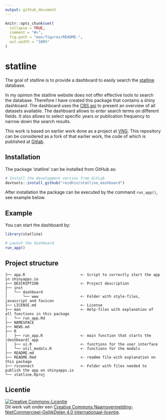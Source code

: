 ```yaml
---
output: github_document
---
```


<!-- README.md is generated from README.Rmd. Please edit that file -->

```r
knitr::opts_chunk$set(
  collapse = TRUE,
  comment = "#>",
  fig.path = "man/figures/README-",
  out.width = "100%"
)
```

# statline

<!-- badges: start -->
<!-- badges: end -->

The goal of statline is to provide a dashboard to easily search the [statline](https://opendata.cbs.nl/statline/#/CBS/) 
database.

In my opinion the statline website does not offer effective tools to search the database. Therefore I have created this package
that contains a shiny dashboard. The dashboard uses the [CBS api](https://cran.r-project.org/web/packages/cbsodataR/vignettes/cbsodata.html) 
to present an overview of all datasets available. The dashboard allows to enter search terms on different fields. It also
allows to select specific years or publication frequency to narrow down the search results.

This work is based on earlier work done as a project at [VNG](https://vng.nl/). This repository can be considered as a fork of that earlier work, the code of which is published at [Gitlab](https://gitlab.com/commondatafactory/datascience/statline-dashboard).

## Installation

The package 'statline' can be installed from GitHub as:

```r

# Install the development version from GitLab
devtools::install_github("reidhin/statline_dashboard")


```

After installation the package can be executed by the command `run_app()`, see example below.

## Example

You can start the dashboard by:

```r
library(statline)

# Launch the dashboard
run_app()


```

## Project structure

```
├── app.R                         <- Script to correctly start the app in shinyapps.io
├── DESCRIPTION                   <- Project description
├── inst
│   └── dashboard
│       └── www                   <- Folder with style-files, javascript and favicon
├── LICENSE.md                    <- License
├── man                           <- Help-files with explanation of all functions in this package
│   └── run_app.Rd
├── NAMESPACE
├── NEWS.md
├── R
│   ├── run_app.R                 <- main function that starts the (dashboard) app
│   ├── ui.R                      <- functions for the user interface
│   └── util_modals.R             <- functions for the modals
├── README.md
├── README.Rmd                    <- readme file with explanation on this package
├── rsconnect                     <- Folder with files needed to publish the app on shinyapps.io
└── statline.Rproj
```

## Licentie

<a rel="license" href="https://creativecommons.org/licenses/by-nc-sa/4.0/deed.nl"><img alt="Creative Commons-Licentie" style="border-width:0" src="https://i.creativecommons.org/l/by-nc-sa/4.0/88x31.png" /></a><br />Dit
werk valt onder een
<a rel="license" href="https://creativecommons.org/licenses/by-nc-sa/4.0/deed.nl">Creative
Commons Naamsvermelding-NietCommercieel-GelijkDelen 4.0
Internationaal-licentie</a>.
